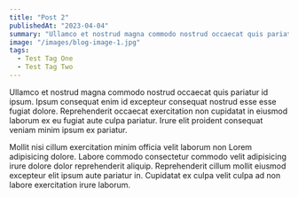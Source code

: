 ```yaml
---
title: "Post 2"
publishedAt: "2023-04-04"
summary: "Ullamco et nostrud magna commodo nostrud occaecat quis pariatur id ipsum. Ipsum consequat enim id excepteur consequat nostrud esse esse fugiat dolore."
image: "/images/blog-image-1.jpg"
tags:
  - Test Tag One
  - Test Tag Two
---
```


Ullamco et nostrud magna commodo nostrud occaecat quis pariatur id ipsum. Ipsum
consequat enim id excepteur consequat nostrud esse esse fugiat dolore.
Reprehenderit occaecat exercitation non cupidatat in eiusmod laborum ex eu
fugiat aute culpa pariatur. Irure elit proident consequat veniam minim ipsum ex
pariatur.

Mollit nisi cillum exercitation minim officia velit laborum non Lorem
adipisicing dolore. Labore commodo consectetur commodo velit adipisicing irure
dolore dolor reprehenderit aliquip. Reprehenderit cillum mollit eiusmod
excepteur elit ipsum aute pariatur in. Cupidatat ex culpa velit culpa ad non
labore exercitation irure laborum.
